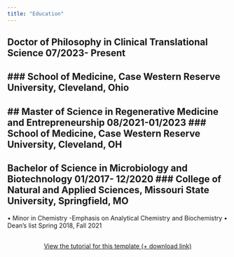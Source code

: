 ```yaml
---
title: "Education"
---
```

## Doctor of Philosophy in Clinical Translational Science                                                       07/2023- Present
### School of Medicine, Case Western Reserve University, Cleveland, Ohio
----
## Master of Science in Regenerative Medicine and Entrepreneurship                                               08/2021-01/2023 ### School of Medicine, Case Western Reserve University, Cleveland, OH  
----
## Bachelor of Science in Microbiology and Biotechnology                                                        01/2017- 12/2020 ### College of Natural and Applied Sciences, Missouri State University, Springfield, MO  	 
•	Minor in Chemistry -Emphasis on Analytical Chemistry and Biochemistry 
•	Dean’s list Spring 2018, Fall 2021 





```{=html}
<div  style="margin: 30px; text-align: center;">
<a class="btn btn-primary" href="https://www.marvinschmitt.com/blog/website-tutorial-quarto/" role="button" target="_blank" style="padding: 15px 30px;">View the tutorial for this template (+ download link)</a>
</div>
```